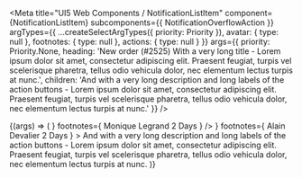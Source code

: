 
<Meta
  title="UI5 Web Components / NotificationListItem"
  component={NotificationListItem}
  subcomponents={{ NotificationOverflowAction }}
  argTypes={{
    ...createSelectArgTypes({ priority: Priority }),
    avatar: { type: null },
    footnotes: { type: null },
    actions: { type: null }
  }}
  args={{
    priority: Priority.None,
    heading:
      'New order (#2525) With a very long title - Lorem ipsum dolor sit amet, consectetur adipiscing elit. Praesent feugiat, turpis vel scelerisque pharetra, tellus odio vehicula dolor, nec elementum lectus turpis at nunc.',
    children:
      'And with a very long description and long labels of the action buttons - Lorem ipsum dolor sit amet, consectetur adipiscing elit. Praesent feugiat, turpis vel scelerisque pharetra, tellus odio vehicula dolor, nec elementum lectus turpis at nunc.'
  }}
/>

<DocsHeader />

<Canvas>
  <Story name="Default">
    {(args) => (
      <List>
        <NotificationListItem
          {...args}
          avatar={
            <Avatar
              size={AvatarSize.XS}
              image="https://sap.github.io/ui5-webcomponents/assets/images/avatars/woman_avatar_1.png"
            />
          }
          footnotes={
            <Fragment>
              <span>Monique Legrand</span>
              <span>2 Days</span>
            </Fragment>
          }
        />
        <NotificationListItem
          showClose
          heading="New order (#2526) With a very long title - Lorem ipsum dolor sit amet, consectetur adipiscing elit. Praesent feugiat, turpis vel scelerisque pharetra, tellus odio vehicula dolor, nec elementum lectus turpis at nunc."
          priority={Priority.High}
          avatar={
            <Avatar
              size={AvatarSize.XS}
              image="https://sap.github.io/ui5-webcomponents/assets/images/avatars/man_avatar_1.png"
            />
          }
          footnotes={
            <Fragment>
              <span>Alain Devalier</span>
              <span>2 Days</span>
            </Fragment>
          }
        >
          And with a very long description and long labels of the action buttons - Lorem ipsum dolor sit amet,
          consectetur adipiscing elit. Praesent feugiat, turpis vel scelerisque pharetra, tellus odio vehicula dolor,
          nec elementum lectus turpis at nunc.
        </NotificationListItem>
      </List>
    )}
  </Story>
</Canvas>

<ArgsTable story="." />
